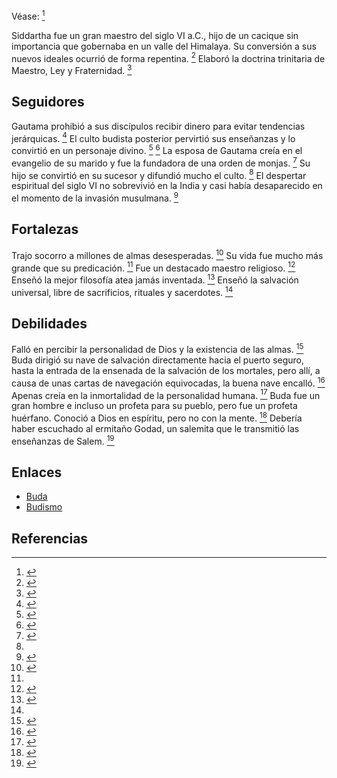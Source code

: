 Véase: <ref name="n0">{{lib|LU|94|7}}</ref> 

Siddartha fue un gran maestro del siglo VI a.C., hijo de un cacique sin importancia que gobernaba en un valle del Himalaya. Su conversión a sus nuevos ideales ocurrió de forma repentina. <ref name="n1">{{lib|LU|100|5|3}}</ref> Elaboró la doctrina trinitaria de Maestro, Ley y Fraternidad. <ref name="n2">{{lib|LU|104|1|6}}</ref> 

== {{anchor|seguidores}} Seguidores ==

Gautama prohibió a sus discípulos recibir dinero para evitar tendencias jerárquicas. <ref name="n3">{{lib|LU|94|8|19}}</ref> El culto budista posterior pervirtió sus enseñanzas y lo convirtió en un personaje divino. <ref name="n4">{{lib|LU|92|5|12}}</ref> <ref name="n5">{{lib|LU|94|11|2,9}}</ref> La esposa de Gautama creía en el evangelio de su marido y fue la fundadora de una orden de monjas. <ref name="n6">{{lib|LU|94|7|6}}</ref> Su hijo se convirtió en su sucesor y difundió mucho el culto. <ref name="n6"/> El despertar espiritual del siglo VI no sobrevivió en la India y casi había desaparecido en el momento de la invasión musulmana. <ref name="n7">{{lib|LU|79|4|8}}</ref> 

== {{anchor|fortalezas}} Fortalezas ==

Trajo socorro a millones de almas desesperadas. <ref name="n8">{{lib|LU|94|7|7}}</ref> Su vida fue mucho más grande que su predicación. <ref name="n3"/> Fue un destacado maestro religioso. <ref name="n9">{{lib|LU|121|6|4}}</ref> Enseñó la mejor filosofía atea jamás inventada. <ref name="n10">{{lib|LU|94|8|18}}</ref> Enseñó la salvación universal, libre de sacrificios, rituales y sacerdotes. <ref name="n8"/> 

== {{anchor|debilidades}} Debilidades ==

Falló en percibir la personalidad de Dios y la existencia de las almas. <ref name="n11">{{lib|LU|94|7|3}}</ref> Buda dirigió su nave de salvación directamente hacia el puerto seguro, hasta la entrada de la ensenada de la salvación de los mortales, pero allí, a causa de unas cartas de navegación equivocadas, la buena nave encalló. <ref name="n12">{{lib|LU|132|7|4}}</ref> Apenas creía en la inmortalidad de la personalidad humana. <ref name="n13">{{lib|LU|94|8|16}}</ref> Buda fue un gran hombre e incluso un profeta para su pueblo, pero fue un profeta huérfano. Conoció a Dios en espíritu, pero no con la mente. <ref name="n14">{{lib|LU|132|7|3-5}}</ref> Debería haber escuchado al ermitaño Godad, un salemita que le transmitió las enseñanzas de Salem. <ref name="n15">{{lib|LU|94|7|4}}</ref> 

== Enlaces ==

* [[Buda|Buda]]
* [[budismo|Budismo]]


== Referencias ==

<references/>

